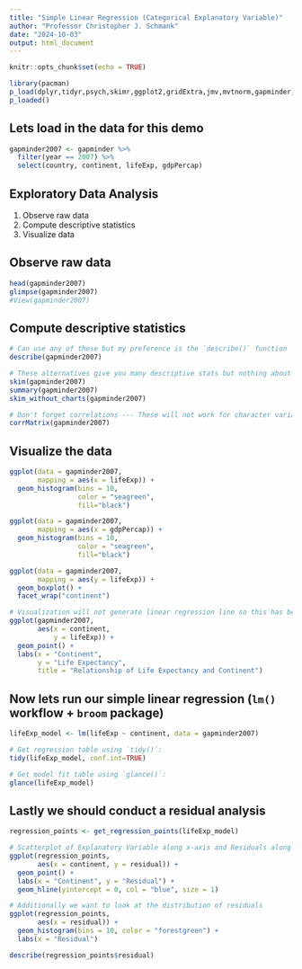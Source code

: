 ---
title: "Simple Linear Regression (Categorical Explanatory Variable)"
author: "Professor Christopher J. Schmank"
date: "2024-10-03"
output: html_document
---

```{r setup, include=FALSE}
knitr::opts_chunk$set(echo = TRUE)
```

```{r}
library(pacman)
p_load(dplyr,tidyr,psych,skimr,ggplot2,gridExtra,jmv,mvtnorm,gapminder,moderndive,forcats,broom,janitor)
p_loaded()
```

## Lets load in the data for this demo

```{r}
gapminder2007 <- gapminder %>%
  filter(year == 2007) %>% 
  select(country, continent, lifeExp, gdpPercap)
```

## Exploratory Data Analysis

1. Observe raw data
1. Compute descriptive statistics
1. Visualize data

## Observe raw data

```{r}
head(gapminder2007)
glimpse(gapminder2007)
#View(gapminder2007)
```

## Compute descriptive statistics

```{r}
# Can use any of these but my preference is the `describe()` function
describe(gapminder2007)

# These alternatives give you many descriptive stats but nothing about normality
skim(gapminder2007)
summary(gapminder2007)
skim_without_charts(gapminder2007)

# Don't forget correlations --- These will not work for character variables!!
corrMatrix(gapminder2007)
```

## Visualize the data

```{r}
ggplot(data = gapminder2007, 
       mapping = aes(x = lifeExp)) +
  geom_histogram(bins = 10, 
                 color = "seagreen", 
                 fill="black")

ggplot(data = gapminder2007, 
       mapping = aes(x = gdpPercap)) +
  geom_histogram(bins = 10, 
                 color = "seagreen", 
                 fill="black")
```

```{r}
ggplot(data = gapminder2007, 
       mapping = aes(y = lifeExp)) +
  geom_boxplot() +
  facet_wrap("continent")

```

```{r}

# Visualization will not generate linear regression line so this has been removed from this visualization
ggplot(gapminder2007, 
       aes(x = continent, 
           y = lifeExp)) +
  geom_point() +
  labs(x = "Continent", 
       y = "Life Expectancy",
       title = "Relationship of Life Expectancy and Continent")

```


## Now lets run our simple linear regression (`lm()` workflow + `broom` package)
```{r}
lifeExp_model <- lm(lifeExp ~ continent, data = gapminder2007)

# Get regression table using `tidy()`:
tidy(lifeExp_model, conf.int=TRUE)

# Get model fit table using `glance()`:
glance(lifeExp_model)
```


## Lastly we should conduct a residual analysis

```{r}

regression_points <- get_regression_points(lifeExp_model)

# Scatterplot of Explanatory Variable along x-axis and Residuals along y-axis
ggplot(regression_points, 
       aes(x = continent, y = residual)) +
  geom_point() +
  labs(x = "Continent", y = "Residual") +
  geom_hline(yintercept = 0, col = "blue", size = 1)

# Additionally we want to look at the distribution of residuals
ggplot(regression_points, 
       aes(x = residual)) +
  geom_histogram(bins = 10, color = "forestgreen") +
  labs(x = "Residual")

describe(regression_points$residual)

```